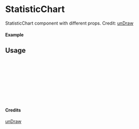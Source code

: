 
<Meta of={StatisticChart} title="unDraw/StatisticChart" />

# StatisticChart

StatisticChart component with different props.
Credit: [unDraw](https://undraw.co/illustrations)

#### Example

<Canvas of={StatisticChart.Primary} />

## Usage

```ts
import { StatisticChart } from "yadl-ui";

const Example = () => {
  return (
      <StatisticChart />
  );
};

export default Example;
```

#### Credits
[unDraw](https://undraw.co/illustrations)
